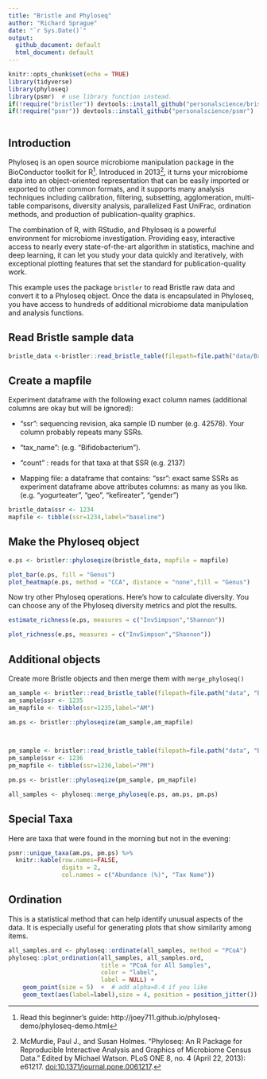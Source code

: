 ```yaml
---
title: "Bristle and Phyloseq"
author: "Richard Sprague"
date: "`r Sys.Date()`"
output:
  github_document: default
  html_document: default
---
```


```r
knitr::opts_chunk$set(echo = TRUE)
library(tidyverse)
library(phyloseq)
library(psmr)  # use library function instead.
if(!require("bristler")) devtools::install_github("personalscience/bristler")
if(!require("psmr")) devtools::install_github("personalscience/psmr")



```


## Introduction

Phyloseq is an open source microbiome manipulation package in the BioConductor toolkit for R^[Read this beginner's guide: http://joey711.github.io/phyloseq-demo/phyloseq-demo.html]. Introduced in 2013^[McMurdie, Paul J., and Susan Holmes. “Phyloseq: An R Package for Reproducible Interactive Analysis and Graphics of Microbiome Census Data.” Edited by Michael Watson. PLoS ONE 8, no. 4 (April 22, 2013): e61217. [doi:10.1371/journal.pone.0061217](http://journals.plos.org/plosone/article?id=10.1371/journal.pone.0061217).], it turns your microbiome data into an object-oriented representation that can be easily imported or exported to other common formats, and it supports many analysis techniques including calibration, filtering, subsetting, agglomeration, multi-table comparisons, diversity analysis, parallelized Fast UniFrac, ordination methods, and production of publication-quality graphics.

The combination of R, with RStudio, and Phyloseq is a powerful environment for microbiome investigation. Providing easy, interactive access to nearly every state-of-the-art algorithm in statistics, machine and deep learning, it can let you study your data quickly and iteratively, with exceptional plotting features that set the standard for publication-quality work.

This example uses the package `bristler` to read Bristle raw data and convert it to a Phyloseq object. Once the data is encapsulated in Phyloseq, you have access to hundreds of additional microbiome data manipulation and analysis functions.

## Read Bristle sample data

```r

bristle_data <-bristler::read_bristle_table(filepath=file.path("data/BristleHealthRaw.xlsx"))

```

## Create a mapfile

Experiment dataframe with the following exact column names (additional columns are okay but will be ignored):

-    "ssr": sequencing revision, aka sample ID number (e.g. 42578). Your column probably repeats many SSRs.

-   "tax_name": (e.g. "Bifidobacterium").

-   "count" : reads for that taxa at that SSR (e.g. 2137)

-   Mapping file: a dataframe that contains: "ssr": exact same SSRs as experiment dataframe above attributes columns: as many as you like. (e.g. "yogurteater", "geo", "kefireater", "gender")

```r

bristle_data$ssr <- 1234
mapfile <- tibble(ssr=1234,label="baseline")

```

## Make the Phyloseq object

```r

e.ps <- bristler::phyloseqize(bristle_data, mapfile = mapfile)

```

```r
plot_bar(e.ps, fill = "Genus")
plot_heatmap(e.ps, method = "CCA", distance = "none",fill = "Genus")

```

Now try other Phyloseq operations. Here's how to calculate diversity. You can choose any of the Phyloseq diversity metrics and plot the results.

```r

estimate_richness(e.ps, measures = c("InvSimpson","Shannon"))

plot_richness(e.ps, measures = c("InvSimpson","Shannon"))


```

## Additional objects

Create more Bristle objects and then merge them with `merge_phyloseq()`

```r

am_sample <- bristler::read_bristle_table(filepath=file.path("data", "Bristle-2022-08-02-AM.xlsx"))
am_sample$ssr <- 1235
am_mapfile <- tibble(ssr=1235,label="AM")

am.ps <- bristler::phyloseqize(am_sample,am_mapfile)


  
pm_sample <- bristler::read_bristle_table(filepath=file.path("data", "Bristle-2022-08-02-PM.xlsx"))
pm_sample$ssr <- 1236
pm_mapfile <- tibble(ssr=1236,label="PM")

pm.ps <- bristler::phyloseqize(pm_sample, pm_mapfile)

all_samples <- phyloseq::merge_phyloseq(e.ps, am.ps, pm.ps)

```


## Special Taxa

Here are taxa that were found in the morning but not in the evening:

```r

psmr::unique_taxa(am.ps, pm.ps) %>% 
  knitr::kable(row.names=FALSE,
               digits = 2,
               col.names = c("Abundance (%)", "Tax Name"))
```


## Ordination

This is a statistical method that can help identify unusual aspects of the data. It is especially useful for generating plots that show similarity among items. 

```r

all_samples.ord <- phyloseq::ordinate(all_samples, method = "PCoA")
phyloseq::plot_ordination(all_samples, all_samples.ord,
                          title = "PCoA for All Samples",
                          color = "label",
                          label = NULL) +
    geom_point(size = 5)  +  # add alpha=0.4 if you like
    geom_text(aes(label=label),size = 4, position = position_jitter()) #hjust = "left", vjust = "inward" )


```


